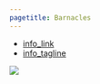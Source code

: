 ```yaml
---
pagetitle: Barnacles
---
```


- [info_link](https://olympiccoast.noaa.gov/living/marinelife/inverts/inverts.html)
- [info_tagline](Acorn barnacles typically dominate the high intertidal zone along the Olympic Coast. They can help create conditions that are favorable to some types of native algae. Acorn barnacles are highly vulnerable to smothering from oil spills because floating oil often sticks along the uppermost tidal levels.)


![](figures/Figure S.H.10.2_Barnacles_MARINe.jpg)
